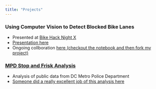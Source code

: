```yaml
---
title: "Projects"
---
```


### Using Computer Vision to Detect Blocked Bike Lanes

- Presented at [Bike Hack Night X](https://www.meetup.com/Transportation-Techies/events/256991003/){target="_blank"}
- [Presentation here](https://bit.ly/predictingdirty){target="_blank"}
- Ongoing collboration [here (checkout the notebook and then fork my project)](https://github.com/bfraiche/parkingdirty){target="_blank"}

### [MPD Stop and Frisk Analysis](https://bfraiche.github.io/sptp/){target="_blank"}

- Analysis of public data from DC Metro Police Department
- [Someone did a really excellent job of this analysis here](https://gwarrenn.github.io/Stop-and-Frisk-DC/){target="_blank"}
